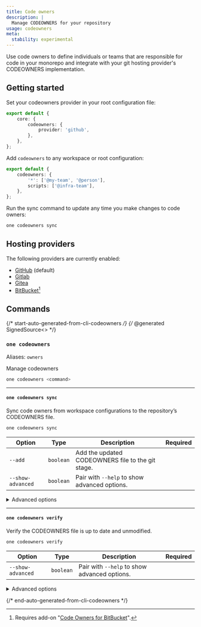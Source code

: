 ```yaml
---
title: Code owners
description: |
  Manage CODEOWNERS for your repository
usage: codeowners
meta:
  stability: experimental
---
```


Use code owners to define individuals or teams that are responsible for code in your monorepo and integrate with your git hosting provider's CODEOWNERS implementation.

## Getting started

Set your codeowners provider in your root configuration file:

```ts title="./onerepo.config.ts"
export default {
	core: {
		codeowners: {
			provider: 'github',
		},
	},
};
```

Add `codeowners` to any workspace or root configuration:

```ts title="./modules/workspace/onerepo.config.ts
export default {
	codeowners: {
		'*': ['@my-team', '@person'],
		scripts: ['@infra-team'],
	},
};
```

Run the sync command to update any time you make changes to code owners:

```sh
one codeowners sync
```

## Hosting providers

The following providers are currently enabled:

- [GitHub](https://docs.github.com/en/repositories/managing-your-repositorys-settings-and-features/customizing-your-repository/about-code-owners) (default)
- [Gitlab](https://docs.gitlab.com/ee/user/project/codeowners/#codeowners-file)
- [Gitea](https://docs.gitea.com/usage/code-owners)
- [BitBucket](https://marketplace.atlassian.com/apps/1218598/code-owners-for-bitbucket?tab=overview&hosting=cloud)[^bitbucket]

[^bitbucket]: Requires add-on "[Code Owners for BitBucket](https://marketplace.atlassian.com/apps/1218598/code-owners-for-bitbucket?tab=overview&hosting=cloud)".

## Commands

{/* start-auto-generated-from-cli-codeowners */}
{/* @generated SignedSource<<cc0bbf73d94ec7ae40e97bbc51bba69c>> */}

### `one codeowners`

Aliases: `owners`

Manage codeowners

```sh
one codeowners <command>
```

---

#### `one codeowners sync`

Sync code owners from workspace configurations to the repository’s CODEOWNERS file.

```sh
one codeowners sync
```

| Option            | Type      | Description                                       | Required |
| ----------------- | --------- | ------------------------------------------------- | -------- |
| `--add`           | `boolean` | Add the updated CODEOWNERS file to the git stage. |          |
| `--show-advanced` | `boolean` | Pair with `--help` to show advanced options.      |          |

<details>

<summary>Advanced options</summary>

| Option       | Type                                             | Description                                                                 | Required |
| ------------ | ------------------------------------------------ | --------------------------------------------------------------------------- | -------- |
| `--provider` | `"github"`, `"gitlab"`, `"gitea"`, `"bitbucket"` | Codeowner provider determines where the CODEOWNERS file(s) will be written. | ✅       |

</details>

---

#### `one codeowners verify`

Verify the CODEOWNERS file is up to date and unmodified.

```sh
one codeowners verify
```

| Option            | Type      | Description                                  | Required |
| ----------------- | --------- | -------------------------------------------- | -------- |
| `--show-advanced` | `boolean` | Pair with `--help` to show advanced options. |          |

<details>

<summary>Advanced options</summary>

| Option       | Type                                             | Description                                                                 | Required |
| ------------ | ------------------------------------------------ | --------------------------------------------------------------------------- | -------- |
| `--provider` | `"github"`, `"gitlab"`, `"gitea"`, `"bitbucket"` | Codeowner provider determines where the CODEOWNERS file(s) will be written. | ✅       |

</details>

{/* end-auto-generated-from-cli-codeowners */}
